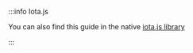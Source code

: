:::info Iota.js

You can also find this guide in the native <a href={props.exampleURL}> iota.js library</a>

:::